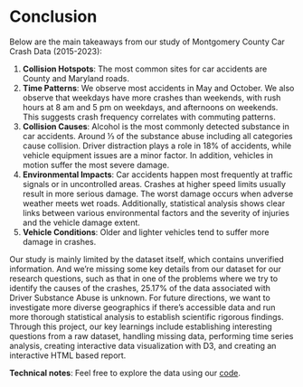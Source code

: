 # Conclusion
Below are the main takeaways from our study of Montgomery County Car Crash Data (2015-2023):

1. **Collision Hotspots**: The most common sites for car accidents are County and Maryland roads.
2. **Time Patterns**: We observe most accidents in May and October. We also observe that weekdays have more crashes than weekends, with rush hours at 8 am and 5 pm on weekdays, and afternoons on weekends. This suggests crash frequency correlates with commuting patterns.
3. **Collision Causes**: Alcohol is the most commonly detected substance in car accidents. Around ⅓ of the substance abuse including all categories cause collision. Driver distraction plays a role in 18% of accidents, while vehicle equipment issues are a minor factor. In addition, vehicles in motion suffer the most severe damage. 
4. **Environmental Impacts**: Car accidents happen most frequently at traffic signals or in uncontrolled areas. Crashes at higher speed limits usually result in more serious damage. The worst damage occurs when adverse weather meets wet roads. Additionally, statistical analysis shows clear links between various environmental factors and the severity of injuries and the vehicle damage extent.  
5. **Vehicle Conditions**: Older and lighter vehicles tend to suffer more damage in crashes.

Our study is mainly limited by the dataset itself, which contains unverified information. And we're missing some key details from our dataset for our research questions, such as that in one of the problems where we try to identify the causes of the crashes, 25.17% of the data associated with Driver Substance Abuse is unknown. For future directions, we want to investigate more diverse geographics if there’s accessible data and run more thorough statistical analysis to establish scientific rigorous findings. Through this project, our key learnings include establishing interesting questions from a raw dataset, handling missing data, performing time series analysis, creating interactive data visualization with D3, and creating an interactive HTML based report. 

**Technical notes**:
Feel free to explore the data using our [code](https://github.com/TomlandHilarious/edav-final-project). 
